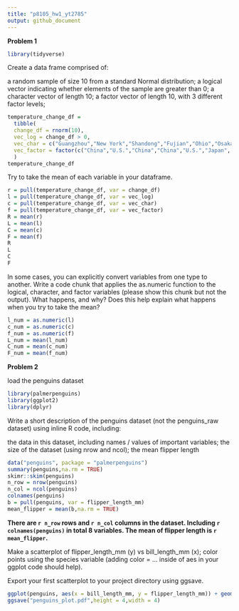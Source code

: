 ```yaml
---
title: "p8105_hw1_yt2785"
output: github_document
---
```


**Problem 1**

```r
library(tidyverse)
```

Create a data frame comprised of:

a random sample of size 10 from a standard Normal distribution;
a logical vector indicating whether elements of the sample are greater than 0;
a character vector of length 10;
a factor vector of length 10, with 3 different factor levels;

```r
temperature_change_df = 
  tibble(
  change_df = rnorm(10),
  vec_log = change_df > 0,
  vec_char = c("Guangzhou","New York","Shandong","Fujian","Ohio","Osaka", "Tokyo","Shanghai","LA","Hokkaido"),
  vec_factor = factor(c("China","U.S.","China","China","U.S.","Japan", "Japan","China","U.S.","Japan"))
  )
temperature_change_df
```

Try to take the mean of each variable in your dataframe. 

```r
r = pull(temperature_change_df, var = change_df)
l = pull(temperature_change_df, var = vec_log)
c = pull(temperature_change_df, var = vec_char)
f = pull(temperature_change_df, var = vec_factor)
R = mean(r)
L = mean(l)
C = mean(c)
F = mean(f)
R
L
C
F
```

In some cases, you can explicitly convert variables from one type to another. Write a code chunk that applies the as.numeric function to the logical, character, and factor variables (please show this chunk but not the output). What happens, and why? Does this help explain what happens when you try to take the mean?

```r
l_num = as.numeric(l)
c_num = as.numeric(c)
f_num = as.numeric(f)
L_num = mean(l_num)
C_num = mean(c_num)
F_num = mean(f_num)
```




**Problem 2**

load the penguins dataset

```r
library(palmerpenguins)
library(ggplot2)
library(dplyr)
```

Write a short description of the penguins dataset (not the penguins_raw dataset) using inline R code, including:

the data in this dataset, including names / values of important variables;
the size of the dataset (using nrow and ncol);
the mean flipper length

```r
data("penguins", package = "palmerpenguins")
summary(penguins,na.rm = TRUE)
skimr::skim(penguins)
n_row = nrow(penguins)
n_col = ncol(penguins)
colnames(penguins)
b = pull(penguins, var = flipper_length_mm)
mean_flipper = mean(b,na.rm = TRUE)
```

**There are `r n_row` rows and `r n_col` columns in the dataset. **
**Including `r colnames(penguins)` in total 8 variables. **
**The mean of flipper length is `r mean_flipper`.**

Make a scatterplot of flipper_length_mm (y) vs bill_length_mm (x); color points using the species variable (adding color = ... inside of aes in your ggplot code should help).

Export your first scatterplot to your project directory using ggsave.

```r
ggplot(penguins, aes(x = bill_length_mm, y = flipper_length_mm)) + geom_point(aes(color = species))
ggsave("penguins_plot.pdf",height = 4,width = 4)
```

